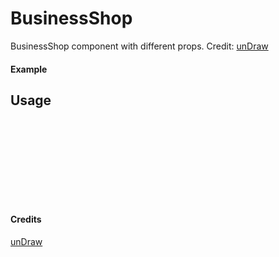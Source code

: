 
<Meta of={BusinessShop} title="unDraw/BusinessShop" />

# BusinessShop

BusinessShop component with different props.
Credit: [unDraw](https://undraw.co/illustrations)

#### Example

<Canvas of={BusinessShop.Primary} />

## Usage

```ts
import { BusinessShop } from "yadl-ui";

const Example = () => {
  return (
      <BusinessShop />
  );
};

export default Example;
```

#### Credits
[unDraw](https://undraw.co/illustrations)
